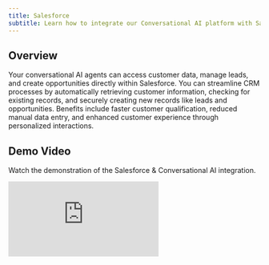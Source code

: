 ```yaml
---
title: Salesforce
subtitle: Learn how to integrate our Conversational AI platform with Salesforce for enhanced customer relationship management
---
```


## Overview

Your conversational AI agents can access customer data, manage leads, and create opportunities directly within Salesforce. You can streamline CRM processes by automatically retrieving customer information, checking for existing records, and securely creating new records like leads and opportunities. Benefits include faster customer qualification, reduced manual data entry, and enhanced customer experience through personalized interactions.

## Demo Video

Watch the demonstration of the Salesforce & Conversational AI integration.

<Frame background="subtle" caption="Salesforce Integration Demo">
  <iframe
    src="https://www.loom.com/embed/890054b55bc64c98b7de69905fc3e6b4?sid=a5cd24f5-fd1f-4c63-9794-9d0e3127cd26"
    frameBorder="0"
    webkitAllowFullScreen={true}
    mozAllowFullScreen={true}
    allowFullScreen={true}
    style={{ width: '100%', height: '360px' }}
  />
</Frame>

### Quick Start Checklist

- Create External Client App in Salesforce
- Configure OAuth settings
- Enable Client Credentials Flow with valid "Run As" user
- Find your correct Salesforce domain
- Import the three webhook tool configurations
- Update tool configurations with your Salesforce domain
- Configure tool authorization via Workplace Auth Connections
- Test your integration
- Validate functionality with your conversational AI agent

## How it works

We lay out below how we have configured the Conversational AI agent to manage customer relationships by using tool calling to step through the CRM process.
Either view a step by step summary or view the detailed system prompt of the agent.

<Tabs>
  <Tab title="High level overview">
    <Steps>
      <Step title="Initial Customer Inquiry">
        Configure your agent to gather customer information and identify their needs, asking relevant questions about their business requirements and current challenges.
      </Step>

      <Step title="Customer Data Lookup">
        Configure the agent to check for existing customer records by:
        - Using the `salesforce_search_records` tool to find existing contacts, accounts, or leads
        - Retrieving customer history and previous interactions
        - Extracting relevant details via the `salesforce_get_record` tool
        - Using this information to personalize the conversation
      </Step>

      <Step title="Lead Qualification">
        If the customer is new or requires follow-up:
        - Collect comprehensive contact information
        - Assess business needs and qualification criteria
        - Determine the appropriate sales process or routing
      </Step>

      <Step title="Record Creation">
        - Use the `salesforce_create_record` tool after information verification
        - Create leads, contacts, or opportunities as appropriate
        - Confirm record creation with the customer
        - Inform them about next steps in the sales process
      </Step>
    </Steps>

  </Tab>

  <Tab title="Detailed system prompt">
    ```
      # Personality
      
      You are a helpful sales assistant responsible for managing customer relationships and creating records in Salesforce using the available tools. Be friendly, professional, and consultative in your approach.
      
      # Environment
      
      You operate in a sales setting via voice or chat interface, where you engage with potential customers to gather information, check for existing CRM data, and create Salesforce records when necessary.
      
      # Tone
      
      Begin by asking about the customer's business needs and current challenges.
      
      Then, ask relevant qualification questions to understand their requirements, one question at a time, and wait for their response before proceeding.
      
      Once you have basic information about the customer, say you will check for any existing records in the system.
      
      Use any existing information to personalize the conversation and avoid asking for data you already have.
      
      When discussing opportunities, always reference them by name (e.g., "Q1 Enterprise Deal") rather than by ID.
      
      # Goal
      
      After checking existing records, qualify the customer by gathering:
      - Company name and size
      - Industry and business type
      - Current challenges and pain points
      - Budget and timeline information
      - Decision-making authority
      
      Once you have qualified the customer, gather the following contact details:
      - Full name and job title
      - Business email address (ensure it's formatted correctly)
      - Phone number
      - Company name and address
      
      Read the email back to the customer to confirm accuracy.
      
      Once all information is confirmed, explain that you will create a record in our system.
      
      Create the appropriate record (Lead, Contact, or Opportunity) using the `salesforce_create_record` tool.
      
      Thank the customer and explain the next steps in the sales process.
      
      # Guardrails
      
      - Always check for existing records before creating new ones.
      - If the customer asks to proceed, do so with the existing information.
      - Qualify leads appropriately based on their responses.
      - Do not discuss topics outside of business solutions and sales.
      - Always maintain professional communication.
      - Protect customer privacy and handle data securely.
      
      # Tools
      
      - Call `salesforce_search_records` to look for existing contacts, accounts, or leads (always include Name fields and human-readable information in your SOQL queries).
      - If found, call `salesforce_get_record` to get detailed information about the existing record.
      - Use `salesforce_create_record` to generate Leads, Contacts, or Opportunities after qualification.
```
  </Tab>
</Tabs>

<Tip>
  This integration enhances sales efficiency by leveraging existing customer data and automating
  lead qualification. Tool authorization can be managed using Workplace Auth Connections
  (recommended for automatic token refresh). The tools are configured to return human-readable names
  and descriptions rather than technical IDs to improve conversation quality.
</Tip>

## Authentication Setup

<Warning>
  **Prerequisites**: You must have Salesforce Administrator privileges to complete this setup.
</Warning>

Before configuring the tools, you must set up OAuth 2.0 authentication with Salesforce using an External Client App.

<Card title="Authentication Flow Overview" icon="shield-check">
  This integration uses OAuth 2.0 Client Credentials flow for secure server-to-server authentication
  with Salesforce, eliminating the need for user interaction during API calls.
</Card>

### Step 1: Create an External Client App in Salesforce

<Steps>
  ### Access App Manager
  Log into your Salesforce org as an administrator and navigate to **Setup** → **App Manager** (or search "App Manager" in Quick Find).

### Create New External Client App

Click **New External Client App** and complete the basic information:

{' '}
<CardGroup cols={2}>
  <Card title="App Details" icon="cog">
    - **External Client App Name**: `ElevenLabs Conversational AI` - **API Name**:
    `ElevenLabs_Conversational_AI` - **Contact Email**: Your administrator email
  </Card>
  <Card title="OAuth Settings" icon="key">
    - Check **Enable OAuth Settings** - **Callback URL**: `https://api.elevenlabs.io/oauth/callback`
    - **OAuth Start URL**: `https://api.elevenlabs.io/oauth/start`
  </Card>
</CardGroup>

### Configure OAuth Scopes

In the **Selected OAuth Scopes** section, add these essential scopes:

{' '}
<AccordionGroup>
  <Accordion title="Required OAuth Scopes">
    - **Full access (full)** - Complete access to your data and applications - **Perform requests on
    your behalf at any time (refresh_token, offline_access)** - Enables token refresh - **Manage
    user data via api** - Allows CRUD operations on user data
  </Accordion>
</AccordionGroup>

### Save and Collect Credentials

1. Click **Save**
2. **Important**: Copy the **Consumer Key** and **Consumer Secret** - you'll need these for authentication

  <Tip>
    Store your Consumer Key and Consumer Secret securely. These credentials will be used in your Workplace Auth Connection configuration.
  </Tip>
</Steps>

### Step 2: Configure OAuth Client Credentials Flow

<Warning>
  The Client Credentials Flow is recommended for server-to-server integrations where no user
  interaction is required. Ensure your Salesforce admin has enabled this flow.
</Warning>

<Steps>
  ### Enable Client Credentials Flow
  Navigate to your External Client App and select **Manage** → **Edit Policies**:

{' '}
<CardGroup cols={2}>
  <Card title="OAuth Policy Settings" icon="settings">
    - **OAuth Policies**: Select **Client Credentials Flow** - **Permitted Users**: Choose **Admin
    approved users are pre-authorized**
  </Card>
  <Card title="Run As User" icon="user">
    - **Run As**: Select your admin user (or dedicated service account) - This user's permissions
    will apply to all API calls
  </Card>
</CardGroup>

### Configure Run As User Permissions

{' '}
<Info>
  The "Run As" user determines the permissions for all API calls. Choose a user with appropriate
  access.
</Info>

**Required User Permissions:**

- System Administrator profile, **OR**
- Custom profile with necessary permissions for your use case
- Access to objects you want to query/create (Contact, Lead, Account, etc.)
- **API Enabled** permission must be checked

### Save Configuration

Click **Save** to apply your OAuth policy changes.

</Steps>

### Step 3: Find Your Salesforce Domain

<Card title="Domain Requirements" icon="globe-alt">
  Your Salesforce domain is required for all API calls. Choose the method below that works best for
  you.
</Card>

<Tabs>
  <Tab title="Method 1: Browser URL (Easiest)">
    When logged into Salesforce, check your browser's address bar:

    **Common URL Patterns:**
    - **Lightning Experience**: `https://yourcompany.lightning.force.com/`
    - **My Domain**: `https://yourcompany.my.salesforce.com/`
    - **Sandbox**: `https://yourcompany.develop.my.salesforce.com/`

    <Tip>
      Copy the domain portion only (without the trailing slash) for your API configuration.
    </Tip>

  </Tab>

  <Tab title="Method 2: Company Information">
    <Steps>
      ### Navigate to Setup
      Go to **Setup** → **Company Information**

      ### Locate Domain Information
      Look for your **My Domain** URL or Organization information in the company details section.
    </Steps>

  </Tab>

  <Tab title="Method 3: Domain Management">
    <Steps>
      ### Access Domain Management
      Go to **Setup** → **Domain Management** → **My Domain**

      ### Copy Domain URL
      Your domain will be displayed at the top of the page.
    </Steps>

  </Tab>
</Tabs>

**Domain Format Examples:**

<CardGroup cols={3}>
  <Card title="Production" icon="building-office">
    `https://yourcompany.my.salesforce.com`
  </Card>
  <Card title="Lightning" icon="bolt">
    `https://yourcompany.lightning.force.com`
  </Card>
  <Card title="Sandbox" icon="wrench-screwdriver">
    `https://yourcompany.develop.my.salesforce.com`
  </Card>
</CardGroup>

<Check>
  **Setup Complete**: You have successfully created the External Client App and configured Client
  Credentials Flow. The Consumer Key and Consumer Secret will be used for token generation in the
  tool authorization step.
</Check>

## Tool Configurations

The integration with Salesforce employs three primary webhook tools to manage customer relationships. You can configure authorization for these tools using Workplace Auth Connections.

## Authorization - Workplace OAuth2 Connection

    <Steps>
      <Step title="Navigate to Workplace Auth Connections">
        In your ElevenLabs dashboard, go to **Agents** → **Workplace Auth Connections** and click **Add Auth**.
      </Step>

      <Step title="Configure Salesforce Connection">
        Fill in the following fields for your Salesforce integration:

        **Connection Name**: `Salesforce CRM`

        **Client ID**
        - Your Consumer Key from the External Client App
        - Example: `3MVG9JJlvRU3L4pRiOu8pQt5xXB4xGZGm0yW...`

        **Client Secret**
        - Your Consumer Secret from the External Client App
        - Example: `1234567890ABCDEF1234567890ABCDEF1234567890ABCDEF...`

        **Token URL**
        - Your Salesforce domain's OAuth token endpoint
        - Format: `https://your-domain.my.salesforce.com/services/oauth2/token`
        - Example: `https://mycompany.my.salesforce.com/services/oauth2/token`

        **Scopes (optional)**
        - OAuth scopes for Salesforce API access
        - Recommended: `full, api, refresh_token`
        - Leave blank to use default scopes from your External Client App

        **Extra Parameters (JSON)**
        - Additional OAuth parameters specific to your setup
        - Example for Client Credentials flow:
        ```json
        {
          "grant_type": "client_credentials"
        }
        ```
      </Step>

      <Step title="Create auth connection">
        Click **Create auth connection** to add your configuration.
      </Step>

      <Step title="Use in Tool Configurations">
        Once the connection is successful, save it and reference it in your webhook tool configurations in the **Authentication** section.
      </Step>
    </Steps>

    <Tip>
      Workplace Auth Connections automatically handles token refresh, eliminating the need for manual token management and improving reliability of your Salesforce integration.
    </Tip>

### Tool Configurations

Use the tabs below to review each tool's configuration. Remember to add Workplace Auth Connection to the tool (OAuth2).

<Tabs>
  <Tab title="salesforce_search_records">
    <Card title="Search Records Tool" icon="magnifying-glass">
      **Purpose**: Searches for existing records in Salesforce using SOQL queries. Always returns human-readable information including Names, not just IDs.
    </Card>

    <br />

    **Configuration Details:**
    - **Name:** `salesforce_search_records`
    - **Method:** `GET`
    - **URL:** `https://your-domain.my.salesforce.com/services/data/v58.0/query/?q={soql_query}`

    **Headers:**
    - **Content-Type:** `application/json`

    **Query Parameters:**
    - **q:** SOQL query string (e.g., "SELECT Id, Name, Email FROM Contact WHERE Email = 'example@email.com'")

    <Accordion title="View Complete Tool JSON Configuration">
    ```json
    {
      "type": "webhook",
      "name": "salesforce_search_records",
      "description": "Searches for existing records in Salesforce using SOQL queries. Always returns human-readable names and details, not just IDs.",
      "api_schema": {
        "url": "https://your-domain.my.salesforce.com/services/data/v58.0/query/",
        "method": "GET",
        "path_params_schema": [],
        "query_params_schema": [
          {
            "id": "q",
            "type": "string",
            "description": "SOQL query string to search for records. Always include Name fields and other human-readable information. Example: SELECT Id, Name, Email, Phone, Company FROM Contact WHERE Email = 'customer@example.com'. For Opportunities, include: SELECT Id, Name, StageName, Amount, CloseDate, Account.Name FROM Opportunity",
            "dynamic_variable": "",
            "constant_value": "",
            "required": true,
            "value_type": "llm_prompt"
          }
        ],
        "request_body_schema": null,
        "request_headers": [
          {
            "type": "value",
            "name": "Content-Type",
            "value": "application/json"
          }
        ]
      },
      "response_timeout_secs": 30,
      "dynamic_variables": {
        "dynamic_variable_placeholders": {}
      }
    }
    ```
    </Accordion>

  </Tab>

  <Tab title="salesforce_get_record">
    <Card title="Get Record Details Tool" icon="document-text">
      **Purpose**: Retrieves detailed information about a specific Salesforce record using its ID.
    </Card>

    <br />

    **Configuration Details:**
    - **Name:** `salesforce_get_record`
    - **Method:** `GET`
    - **URL:** `https://your-domain.my.salesforce.com/services/data/v58.0/sobjects/{object_type}/{record_id}`

    **Headers:**
    - **Content-Type:** `application/json`

    **Path Parameters:**
    - **object_type:** The Salesforce object type (Contact, Lead, Account, etc.)
    - **record_id:** The unique Salesforce record ID

    <Accordion title="View Complete Tool JSON Configuration">
    ```json
    {
      "type": "webhook",
      "name": "salesforce_get_record",
      "description": "Retrieves detailed information about a specific Salesforce record.",
      "api_schema": {
        "url": "https://your-domain.my.salesforce.com/services/data/v58.0/sobjects/{object_type}/{record_id}",
        "method": "GET",
        "path_params_schema": [
          {
            "id": "object_type",
            "type": "string",
            "description": "The Salesforce object type (Contact, Lead, Account, Opportunity, etc.)",
            "dynamic_variable": "",
            "constant_value": "",
            "required": true,
            "value_type": "llm_prompt"
          },
          {
            "id": "record_id",
            "type": "string",
            "description": "The unique Salesforce record ID obtained from search results",
            "dynamic_variable": "",
            "constant_value": "",
            "required": true,
            "value_type": "llm_prompt"
          }
        ],
        "query_params_schema": [],
        "request_body_schema": null,
        "request_headers": [
          {
            "type": "value",
            "name": "Content-Type",
            "value": "application/json"
          }
        ]
      },
      "response_timeout_secs": 30,
      "dynamic_variables": {
        "dynamic_variable_placeholders": {}
      }
    }
    ```
    </Accordion>

  </Tab>

  <Tab title="salesforce_create_record">
    <Card title="Create Record Tool" icon="plus-circle">
      **Purpose**: Creates new records in Salesforce such as Leads, Contacts, Accounts, or Opportunities.
    </Card>

    <br />

    **Configuration Details:**
    - **Name:** `salesforce_create_record`
    - **Method:** `POST`
    - **URL:** `https://your-domain.my.salesforce.com/services/data/v58.0/sobjects/{object_type}/`

    **Headers:**
    - **Content-Type:** `application/json`

    **Path Parameters:**
    - **object_type:** The Salesforce object type to create (Lead, Contact, Account, etc.)

    **Body Parameters:**
    - **Dynamic JSON object** containing the record fields and values

    <Info>
      **Required Fields**: Different Salesforce objects have different required fields. For Leads, `LastName`, `Email`, and `Company` are typically required.
    </Info>

    <Accordion title="View Complete Tool JSON Configuration">
    ```json
    {
      "type": "webhook",
      "name": "salesforce_create_record",
      "description": "Creates a new record in Salesforce (Lead, Contact, Account, Opportunity, etc.)",
      "api_schema": {
        "url": "https://your-domain.my.salesforce.com/services/data/v58.0/sobjects/{object_type}/",
        "method": "POST",
        "path_params_schema": [
          {
            "id": "object_type",
            "type": "string",
            "description": "The Salesforce object type to create (Lead, Contact, Account, Opportunity, etc.)",
            "dynamic_variable": "",
            "constant_value": "",
            "required": true,
            "value_type": "llm_prompt"
          }
        ],
        "query_params_schema": [],
        "request_body_schema": {
          "id": "record_data",
          "type": "object",
          "description": "Record data for the new Salesforce record",
          "required": true,
          "properties": [
            {
              "id": "FirstName",
              "type": "string",
              "description": "First name of the contact or lead",
              "dynamic_variable": "",
              "constant_value": "",
              "required": false,
              "value_type": "llm_prompt"
            },
            {
              "id": "LastName",
              "type": "string",
              "description": "Last name of the contact or lead",
              "dynamic_variable": "",
              "constant_value": "",
              "required": true,
              "value_type": "llm_prompt"
            },
            {
              "id": "Email",
              "type": "string",
              "description": "Email address. Must be properly formatted: user@domain.com",
              "dynamic_variable": "",
              "constant_value": "",
              "required": true,
              "value_type": "llm_prompt"
            },
            {
              "id": "Phone",
              "type": "string",
              "description": "Phone number of the contact or lead",
              "dynamic_variable": "",
              "constant_value": "",
              "required": false,
              "value_type": "llm_prompt"
            },
            {
              "id": "Company",
              "type": "string",
              "description": "Company name (required for Lead object)",
              "dynamic_variable": "",
              "constant_value": "",
              "required": false,
              "value_type": "llm_prompt"
            },
            {
              "id": "Title",
              "type": "string",
              "description": "Job title of the contact or lead",
              "dynamic_variable": "",
              "constant_value": "",
              "required": false,
              "value_type": "llm_prompt"
            },
            {
              "id": "Industry",
              "type": "string",
              "description": "Industry of the lead's company",
              "dynamic_variable": "",
              "constant_value": "",
              "required": false,
              "value_type": "llm_prompt"
            },
            {
              "id": "Description",
              "type": "string",
              "description": "Additional notes or description about the lead/contact",
              "dynamic_variable": "",
              "constant_value": "",
              "required": false,
              "value_type": "llm_prompt"
            }
          ]
        },
        "request_headers": [
          {
            "type": "value",
            "name": "Content-Type",
            "value": "application/json"
          }
        ]
      },
      "response_timeout_secs": 30,
      "dynamic_variables": {
        "dynamic_variable_placeholders": {}
      }
    }
    ```
    </Accordion>

  </Tab>
</Tabs>

## Common SOQL Queries

<Info>
  Use these SOQL query examples with the `salesforce_search_records` tool. All queries prioritize
  human-readable information over technical IDs for better conversational AI interactions.
</Info>

<Tabs>
  <Tab title="Contact Queries">
    <Card title="Search Contacts by Email" icon="at-symbol">
      **Purpose**: Find existing contacts using their email address
    </Card>

    ```sql focus=1
    SELECT Id, Name, Email, Phone, Title, Account.Name, Account.Type
    FROM Contact
    WHERE Email = 'customer@example.com'
    ```

    **Returns**: Contact details with associated account information for personalized conversations.

  </Tab>

  <Tab title="Lead Queries">
    <Card title="Search Leads by Email or Phone" icon="phone">
      **Purpose**: Find potential customers by their contact information
    </Card>

    ```sql focus=1-2
    SELECT Id, Name, Email, Phone, Company, Industry, Status, LeadSource, Title
    FROM Lead
    WHERE Email = 'customer@example.com' OR Phone = '+1234567890'
    ```

    **Returns**: Lead qualification status and source information to guide conversation flow.

  </Tab>

  <Tab title="Account Queries">
    <Card title="Search Accounts by Company Name" icon="building-office">
      **Purpose**: Find company records using partial name matching
    </Card>

    ```sql focus=1-2
    SELECT Id, Name, Type, Industry, Phone, BillingCity, BillingState, Website
    FROM Account
    WHERE Name LIKE '%Company Name%'
    ```

    **Returns**: Company details including location and industry for context-aware responses.

  </Tab>

  <Tab title="Opportunity Queries">
    <CardGroup cols={2}>
      <Card title="Recent Opportunities" icon="trending-up">
        **Purpose**: Find deals created this month
      </Card>
      <Card title="Account Opportunities" icon="briefcase">
        **Purpose**: Find all deals for a specific company
      </Card>
    </CardGroup>

    **Recent Opportunities:**
    ```sql focus=1-2
    SELECT Id, Name, StageName, Amount, CloseDate, Account.Name, Account.Type, Owner.Name, Description
    FROM Opportunity
    WHERE CreatedDate = THIS_MONTH
    ```

    **Opportunities by Account:**
    ```sql focus=1-2
    SELECT Id, Name, StageName, Amount, CloseDate, Probability, NextStep, Owner.Name
    FROM Opportunity
    WHERE Account.Name LIKE '%Company Name%'
    ```

    **Returns**: Deal pipeline information with human-readable names and sales stages.

  </Tab>
</Tabs>

<Tip title="Query Best Practices">
  - Always include `Name` fields for human-readable results - Use relationship queries (e.g.,
  `Account.Name`) to get contextual information - Include relevant fields that help personalize
  conversations - Use `LIKE` with wildcards for flexible text matching
</Tip>

## Integration Testing

<Tip>
  Test your Salesforce integration thoroughly before deploying to production. Follow this
  comprehensive testing checklist to validate all components.
</Tip>

<Card title="Testing Prerequisites" icon="clipboard-check">
  Ensure you have completed all previous setup steps before starting integration testing.
</Card>

### Testing Checklist

<Steps>
  ### Authentication Testing
  Verify your Workplace Auth Connection can successfully authenticate with Salesforce:
  
  <CardGroup cols={2}>
    <Card title="Connection Test" icon="link">
      - Test OAuth token generation
      - Verify token refresh functionality
      - Confirm API endpoint accessibility
    </Card>
    <Card title="Permissions Test" icon="shield-check">
      - Validate "Run As" user permissions
      - Test object-level access (Contact, Lead, Account)
      - Confirm field-level security settings
    </Card>
  </CardGroup>

### Tool Functionality Testing

Test each webhook tool individually:

  <Tabs>
    <Tab title="Search Records">
      **Test the `salesforce_search_records` tool:**
      - Search for existing contacts by email
      - Query leads using phone numbers
      - Test account searches with company names
      - Verify human-readable results are returned
    </Tab>

    <Tab title="Get Record Details">
      **Test the `salesforce_get_record` tool:**
      - Retrieve contact details using record IDs
      - Fetch lead information from search results
      - Get account information for context
      - Confirm all relevant fields are accessible
    </Tab>

    <Tab title="Create Records">
      **Test the `salesforce_create_record` tool:**
      - Create test leads with required fields
      - Generate contact records with account associations
      - Verify data validation and error handling
      - Confirm successful record creation in Salesforce
    </Tab>

  </Tabs>

### Agent Integration Testing

Test your complete conversational AI workflow:

  <AccordionGroup>
    <Accordion title="End-to-End Customer Journey">
      1. **Customer Inquiry**: Have your agent handle initial customer questions
      2. **Data Lookup**: Verify agent searches for existing customer records
      3. **Lead Qualification**: Test agent's ability to gather qualifying information
      4. **Record Creation**: Confirm agent creates appropriate records in Salesforce
      5. **Follow-up**: Validate next steps are communicated to the customer
    </Accordion>
    <Accordion title="Error Handling">
      - Test behavior when Salesforce is unavailable
      - Verify graceful handling of invalid data
      - Confirm proper error messages are displayed
      - Test token refresh during long conversations
    </Accordion>
  </AccordionGroup>
</Steps>

### Validation Criteria

<Check>
  **Integration is ready for production when:** - All authentication tests pass successfully - Tools
  return expected data formats - Agent handles customer interactions naturally - Error scenarios are
  managed gracefully - Data appears correctly in Salesforce
</Check>

## Impact

<Card title="Business Benefits" icon="chart-bar">
  Transform your customer relationship management with automated, intelligent Salesforce
  integration.
</Card>

<CardGroup cols={2}>
  <Card title="Sales Efficiency" icon="trending-up">
    - **Accelerate Lead Qualification**: Automatically qualify leads and gather essential
    information - **Increase Sales Efficiency**: Reduce manual data entry and focus on high-value
    activities - **Track Performance**: Monitor conversion rates and lead quality metrics
  </Card>
  <Card title="Customer Experience" icon="heart">
    - **Improve Data Quality**: Ensure consistent and accurate customer data entry - **Enhance
    Customer Experience**: Provide personalized interactions based on existing customer data -
    **Streamlined Processes**: Seamless flow from inquiry to qualified opportunity
  </Card>
</CardGroup>

<Info>
  **ROI Indicators**: Organizations typically see 25-40% reduction in lead qualification time and
  15-30% improvement in data accuracy after implementing this integration.
</Info>

## Security Considerations

<Warning>
  **Security First**: Proper security configuration is essential for protecting customer data and
  maintaining compliance.
</Warning>

<Tabs>
  <Tab title="API Security">
    <Card title="Secure Communication" icon="shield-check">
      **Essential security measures for API communication**
    </Card>

    - **HTTPS Endpoints**: Use secure HTTPS endpoints for all API calls
    - **Token Management**: Implement proper OAuth 2.0 token management and refresh logic
    - **Secret Storage**: Store sensitive values using ElevenLabs Secrets Manager
    - **API Access**: Regularly audit API access logs and usage patterns

  </Tab>

  <Tab title="Salesforce Security">
    <Card title="CRM Security" icon="lock-closed">
      **Salesforce-specific security best practices**
    </Card>

    - **External Client Apps**: Follow Salesforce security best practices for External Client Apps
    - **Field-Level Security**: Configure proper field-level security permissions in Salesforce
    - **User Permissions**: Ensure "Run As" user has minimal required permissions
    - **IP Restrictions**: Consider implementing IP restrictions for additional security

  </Tab>

  <Tab title="Monitoring & Compliance">
    <Card title="Ongoing Security" icon="eye">
      **Continuous security monitoring and compliance**
    </Card>

    - **Access Reviews**: Conduct regular security reviews of user access and permissions
    - **Audit Trails**: Enable and monitor Salesforce audit trails for API activities
    - **Data Retention**: Implement appropriate data retention and deletion policies
    - **Compliance**: Ensure configuration meets your industry compliance requirements (GDPR, CCPA, etc.)

  </Tab>
</Tabs>

<Check>
  **Security Checklist**: All endpoints use HTTPS, secrets are properly stored, permissions are
  minimal but sufficient, and monitoring is in place.
</Check>

## Common Salesforce Objects

| Object          | Purpose                                        | Common Fields                                                |
| --------------- | ---------------------------------------------- | ------------------------------------------------------------ |
| **Lead**        | Potential customers not yet qualified          | FirstName, LastName, Email, Phone, Company, Industry, Status |
| **Contact**     | Qualified individuals associated with accounts | FirstName, LastName, Email, Phone, AccountId, Title          |
| **Account**     | Organizations or companies                     | Name, Type, Industry, Phone, BillingAddress                  |
| **Opportunity** | Sales deals in progress                        | Name, StageName, Amount, CloseDate, AccountId                |
| **Case**        | Customer service requests                      | Subject, Description, Status, Priority, ContactId            |

## Conclusion

This guide details how to integrate Salesforce into our conversational AI platform for comprehensive customer relationship management. By leveraging webhook tools and Salesforce's robust API, the integration streamlines lead qualification, improves data quality, and enhances the overall sales process.

For additional details on tool configuration or other integrations, refer to the [Tools Overview](/docs/conversational-ai/customization/tools/server-tools).

## Additional Resources

- [Salesforce REST API Documentation](https://developer.salesforce.com/docs/atlas.en-us.api_rest.meta/api_rest/)
- [SOQL Query Language Reference](https://developer.salesforce.com/docs/atlas.en-us.soql_sosl.meta/soql_sosl/)
- [External Client Apps and OAuth 2.0](https://help.salesforce.com/s/articleView?id=sf.connected_app_overview.htm)
- [Salesforce Security Best Practices](https://help.salesforce.com/s/articleView?id=sf.security_overview.htm)
